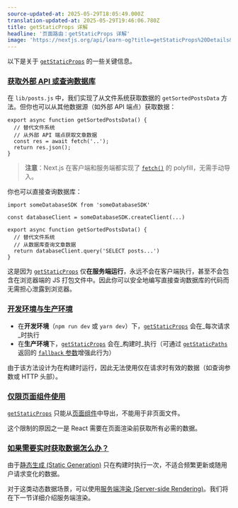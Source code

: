 ```yaml
---
source-updated-at: 2025-05-29T18:05:49.000Z
translation-updated-at: 2025-05-29T19:46:06.780Z
title: getStaticProps 详解
headline: '页面路由：getStaticProps 详解'
image: 'https://nextjs.org/api/learn-og?title=getStaticProps%20Details&amp;chapter=26'
---
```


以下是关于 [`getStaticProps`](/docs/basic-features/data-fetching#getstaticprops-static-generation) 的一些关键信息。

### [获取外部 API 或查询数据库](#fetch-external-api-or-query-database)

在 `lib/posts.js` 中，我们实现了从文件系统获取数据的 `getSortedPostsData` 方法。但你也可以从其他数据源（如外部 API 端点）获取数据：

```
export async function getSortedPostsData() {
  // 替代文件系统
  // 从外部 API 端点获取文章数据
  const res = await fetch('..');
  return res.json();
}
```

> **注意**：Next.js 在客户端和服务端都实现了 [`fetch()`](/docs/basic-features/supported-browsers-features) 的 polyfill，无需手动导入。

你也可以直接查询数据库：

```
import someDatabaseSDK from 'someDatabaseSDK'
 
const databaseClient = someDatabaseSDK.createClient(...)
 
export async function getSortedPostsData() {
  // 替代文件系统
  // 从数据库查询文章数据
  return databaseClient.query('SELECT posts...')
}
```

这是因为 [`getStaticProps`](/docs/basic-features/data-fetching#getstaticprops-static-generation) 仅**在服务端运行**，永远不会在客户端执行，甚至不会包含在浏览器端的 JS 打包文件中。因此你可以安全地编写直接查询数据库的代码而无需担心泄露到浏览器。

### [开发环境与生产环境](#development-vs-production)

*   在**开发环境**（`npm run dev` 或 `yarn dev`）下，[`getStaticProps`](/docs/basic-features/data-fetching#getstaticprops-static-generation) 会在_每次请求_时执行
*   在**生产环境**下，[`getStaticProps`](/docs/basic-features/data-fetching#getstaticprops-static-generation) 会在_构建时_执行（可通过 [`getStaticPaths`](/docs/basic-features/data-fetching#getstaticpaths-static-generation) 返回的 [`fallback` 参数](/docs/api-reference/data-fetching/get-static-paths#fallback-false)增强此行为）

由于该方法设计为在构建时运行，因此无法使用仅在请求时有效的数据（如查询参数或 HTTP 头部）。

### [仅限页面组件使用](#only-allowed-in-a-page)

[`getStaticProps`](/docs/basic-features/data-fetching#getstaticprops-static-generation) 只能从[页面组件](/docs/basic-features/pages)中导出，不能用于非页面文件。

这个限制的原因之一是 React 需要在页面渲染前获取所有必需的数据。

### [如果需要实时获取数据怎么办？](#what-if-i-need-to-fetch-data-at-request-time)

由于[静态生成 (Static Generation)](/docs/basic-features/pages#static-generation-recommended) 只在构建时执行一次，不适合频繁更新或随用户请求变化的数据。

对于这类动态数据场景，可以使用[服务端渲染 (Server-side Rendering)](/docs/basic-features/pages#server-side-rendering)。我们将在下一节详细介绍服务端渲染。